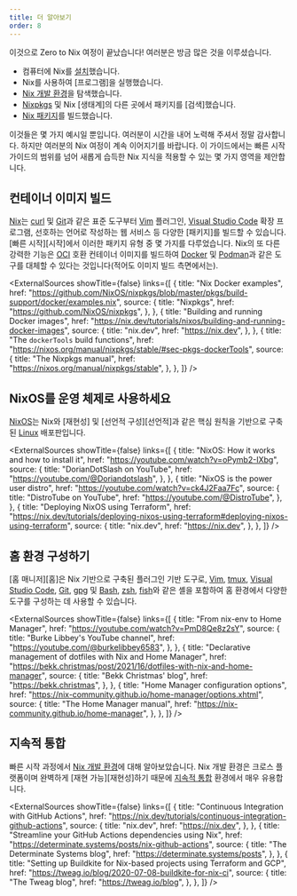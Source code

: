 ```yaml
---
title: 더 알아보기
order: 8
---
```


이것으로 Zero to Nix 여정이 끝났습니다!
여러분은 방금 많은 것을 이루셨습니다.

- 컴퓨터에 Nix를 [설치][install]했습니다.
- Nix를 사용하여 [프로그램]을 실행했습니다.
- [Nix 개발 환경][env]을 탐색했습니다.
- [Nixpkgs] 및 Nix [생태계]의 다른 곳에서 패키지를 [검색]했습니다.
- [Nix 패키지][pkg]를 빌드했습니다.

이것들은 몇 가지 예시일 뿐입니다.
여러분이 시간을 내어 노력해 주셔서 정말 감사합니다.
하지만 여러분의 Nix 여정이 계속 이어지기를 바랍니다.
이 가이드에서는 빠른 시작 가이드의 범위를 넘어 새롭게 습득한 Nix 지식을 적용할 수 있는 몇 가지 영역을 제안합니다.

## 컨테이너 이미지 빌드

[Nix]는 [curl] 및 [Git]과 같은 표준 도구부터 [Vim] 플러그인, [Visual Studio Code][code] 확장 프로그램, 선호하는 언어로 작성하는 웹 서비스 등 다양한 [패키지]를 빌드할 수 있습니다.
[빠른 시작][시작]에서 이러한 패키지 유형 중 몇 가지를 다루었습니다.
Nix의 또 다른 강력한 기능은 [OCI] 호환 컨테이너 이미지를 빌드하여 [Docker] 및 [Podman]과 같은 도구를 대체할 수 있다는 것입니다(적어도 이미지 빌드 측면에서는).

<ExternalSources
  showTitle={false}
  links={[
    {
      title: "Nix Docker examples",
      href: "https://github.com/NixOS/nixpkgs/blob/master/pkgs/build-support/docker/examples.nix",
      source: {
        title: "Nixpkgs",
        href: "https://github.com/NixOS/nixpkgs",
      },
    },
    {
      title: "Building and running Docker images",
      href: "https://nix.dev/tutorials/nixos/building-and-running-docker-images",
      source: {
        title: "nix.dev",
        href: "https://nix.dev",
      },
    },
    {
      title: "The `dockerTools` build functions",
      href: "https://nixos.org/manual/nixpkgs/stable/#sec-pkgs-dockerTools",
      source: {
        title: "The Nixpkgs manual",
        href: "https://nixos.org/manual/nixpkgs/stable",
      },
    },
  ]}
/>

## NixOS를 운영 체제로 사용하세요

[NixOS]는 Nix와 [재현성] 및 [선언적 구성][선언적]과 같은 핵심 원칙을 기반으로 구축된 [Linux] 배포판입니다.

<ExternalSources
  showTitle={false}
  links={[
    {
      title: "NixOS: How it works and how to install it",
      href: "https://youtube.com/watch?v=oPymb2-IXbg",
      source: {
        title: "DorianDotSlash on YouTube",
        href: "https://youtube.com/@Doriandotslash",
      },
    },
    {
      title: "NixOS is the power user distro",
      href: "https://youtube.com/watch?v=ck4J2Faa7Fc",
      source: {
        title: "DistroTube on YouTube",
        href: "https://youtube.com/@DistroTube",
      },
    },
    {
      title: "Deploying NixOS using Terraform",
      href: "https://nix.dev/tutorials/deploying-nixos-using-terraform#deploying-nixos-using-terraform",
      source: {
        title: "nix.dev",
        href: "https://nix.dev",
      },
    },
  ]}
/>

## 홈 환경 구성하기

[홈 매니저][홈]은 Nix 기반으로 구축된 플러그인 기반 도구로, [Vim], [tmux], [Visual Studio Code][code], [Git], [gpg] 및 [Bash], [zsh], [fish]와 같은 셸을 포함하여 홈 환경에서 다양한 도구를 구성하는 데 사용할 수 있습니다.

<ExternalSources
  showTitle={false}
  links={[
    {
      title: "From nix-env to Home Manager",
      href: "https://youtube.com/watch?v=PmD8Qe8z2sY",
      source: {
        title: "Burke Libbey's YouTube channel",
        href: "https://youtube.com/@burkelibbey6583",
      },
    },
    {
      title: "Declarative management of dotfiles with Nix and Home Manager",
      href: "https://bekk.christmas/post/2021/16/dotfiles-with-nix-and-home-manager",
      source: {
        title: "Bekk Christmas' blog",
        href: "https://bekk.christmas",
      },
    },
    {
      title: "Home Manager configuration options",
      href: "https://nix-community.github.io/home-manager/options.xhtml",
      source: {
        title: "The Home Manager manual",
        href: "https://nix-community.github.io/home-manager",
      },
    },
  ]}
/>

## 지속적 통합

빠른 시작 과정에서 [Nix 개발 환경][env]에 대해 알아보았습니다.
Nix 개발 환경은 크로스 플랫폼이며 완벽하게 [재현 가능][재현성]하기 때문에 [지속적 통합][ci] 환경에서 매우 유용합니다.

<ExternalSources
  showTitle={false}
  links={[
    {
      title: "Continuous Integration with GitHub Actions",
      href: "https://nix.dev/tutorials/continuous-integration-github-actions",
      source: {
        title: "nix.dev",
        href: "https://nix.dev",
      },
    },
    {
      title: "Streamline your GitHub Actions dependencies using Nix",
      href: "https://determinate.systems/posts/nix-github-actions",
      source: {
        title: "The Determinate Systems blog",
        href: "https://determinate.systems/posts",
      },
    },
    {
      title:
        "Setting up Buildkite for Nix-based projects using Terraform and GCP",
      href: "https://tweag.io/blog/2020-07-08-buildkite-for-nix-ci",
      source: {
        title: "The Tweag blog",
        href: "https://tweag.io/blog",
      },
    },
  ]}
/>

[bash]: https://gnu.org/software/bash
[ci]: https://en.wikipedia.org/wiki/Continuous_integration
[code]: https://code.visualstudio.com
[curl]: https://curl.se
[declarative]: /concepts/declarative
[docker]: https://docker.com
[ecosystem]: /concepts/ecosystem
[env]: /start/nix-develop
[fish]: https://fishshell.com
[git]: https://git-scm.com
[gpg]: https://gnupg.org
[home]: https://github.com/nix-community/home-manager
[install]: /start/install
[linux]: https://www.kernel.org/
[nix]: /concepts/nix
[nixos]: /concepts/nixos
[nixpkgs]: /concepts/nixpkgs
[oci]: https://opencontainers.org
[packages]: /concepts/packages
[pkg]: /start/nix-build
[programs]: /start/nix-run
[podman]: https://podman.io
[reproducibility]: /concepts/reproducibility
[searched]: /start/nix-search
[start]: /start
[tmux]: https://github.com/tmux/tmux
[vim]: https://www.vim.org
[zsh]: https://zsh.org
